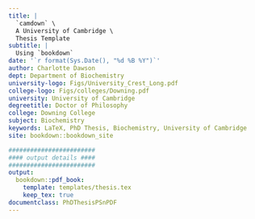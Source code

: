 ```yaml
---
title: |
  `camdown` \
  A University of Cambridge \
  Thesis Template
subtitle: |
  Using `bookdown`
date: '`r format(Sys.Date(), "%d %B %Y")`'
author: Charlotte Dawson
dept: Department of Biochemistry
university-logo: Figs/University_Crest_Long.pdf
college-logo: Figs/colleges/Downing.pdf
university: University of Cambridge
degreetitle: Doctor of Philosophy
college: Downing College
subject: Biochemistry
keywords: LaTeX, PhD Thesis, Biochemistry, University of Cambridge
site: bookdown::bookdown_site

########################
#### output details ####
########################
output:
  bookdown::pdf_book: 
    template: templates/thesis.tex
    keep_tex: true
documentclass: PhDThesisPSnPDF
---
```


<!-- A comment -->
